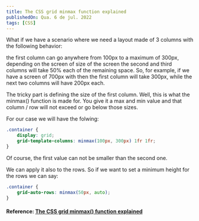 ```yaml
---
title: The CSS grid minmax function explained
publishedOn: Qua. 6 de jul. 2022
tags: [CSS]
---
```


What if we have a scenario where we need a layout made of 3 columns with the following behavior:

the first column can go anywhere from 100px to a maximum of 300px, depending on the screen of size of the screen
the second and third columns will take 50% each of the remaining space.
So, for example, if we have a screen of 700px with then the first column will take 300px, while the next two columns will have 200px each.

The tricky part is defining the size of the first column. Well, this is what the minmax() function is made for. You give it a max and min value and that column / row will not exceed or go below those sizes.

For our case we will have the folwing:

```css
.container {
    display: grid;
    grid-template-columns: minmax(100px, 300px) 1fr 1fr;
}
```

Of course, the first value can not be smaller than the second one.

We can apply it also to the rows. So if we want to set a minimum height for the rows we can say:

```css
.container {
    grid-auto-rows: minmax(50px, auto);
}
```

#### Reference: [The CSS grid minmax() function explained](http://www.js-craft.io/blog/the-css-grid-minmax-function-explained/)